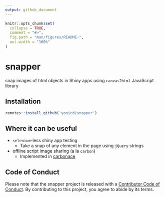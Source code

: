 ```yaml
---
output: github_document
---
```


<!-- README.md is generated from README.Rmd. Please edit that file -->

```r
knitr::opts_chunk$set(
  collapse = TRUE,
  comment = "#>",
  fig.path = "man/figures/README-",
  out.width = "100%"
)
```

# snapper

snap images of html objects in Shiny apps using `canvas2html` JavaScript library

## Installation

```r
remotes::install_github('yonicd/snapper')
```

## Where it can be useful

  - `selenium`-less shiny app testing
    - Take a snap of any element in the page using `jQuery` strings
  - offline script image sharing (a la `carbon`)
    - Implemented in  [carbonace](https://github.com/yonicd/carbonace)

## Code of Conduct

Please note that the snapper project is released with a [Contributor Code of Conduct](https://contributor-covenant.org/version/2/0/CODE_OF_CONDUCT.html). By contributing to this project, you agree to abide by its terms.
